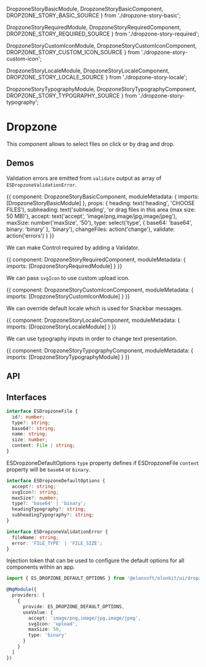 



  DropzoneStoryBasicModule,
  DropzoneStoryBasicComponent,
  DROPZONE_STORY_BASIC_SOURCE
} from './dropzone-story-basic';

  DropzoneStoryRequiredModule,
  DropzoneStoryRequiredComponent,
  DROPZONE_STORY_REQUIRED_SOURCE
} from './dropzone-story-required';

  DropzoneStoryCustomIconModule,
  DropzoneStoryCustomIconComponent,
  DROPZONE_STORY_CUSTOM_ICON_SOURCE
} from './dropzone-story-custom-icon';

  DropzoneStoryLocaleModule,
  DropzoneStoryLocaleComponent,
  DROPZONE_STORY_LOCALE_SOURCE
} from './dropzone-story-locale';

  DropzoneStoryTypographyModule,
  DropzoneStoryTypographyComponent,
  DROPZONE_STORY_TYPOGRAPHY_SOURCE
} from './dropzone-story-typography';

<Meta title='UI/Dropzone' component={ESDropzoneComponent} />

# Dropzone

This component allows to select files on click or by drag and drop.

## Demos

Validation errors are emitted from `validate` output as array of `ESDropzoneValidationError`.

<Canvas source={DROPZONE_STORY_BASIC_SOURCE}>
  <Story name='Basic' height='150px'>
    {{
      component: DropzoneStoryBasicComponent,
      moduleMetadata: {
        imports: [DropzoneStoryBasicModule]
      },
      props: {
        heading: text('heading', 'CHOOSE FILES'),
        subheading: text('subheading', 'or drag files in this area (max size: 50 MB)'),
        accept: text('accept', 'image/png,image/jpg,image/jpeg'),
        maxSize: number('maxSize', '50'),
        type: select('type', { base64: 'base64', binary: 'binary' }, 'binary'),
        changeFiles: action('change'),
        validate: action('errors')
      }
    }}
  </Story>
</Canvas>

We can make Control required by adding a Validator.

<Canvas source={DROPZONE_STORY_REQUIRED_SOURCE}>
  <Story name='Required' height='200px'>
    {{
      component: DropzoneStoryRequiredComponent,
      moduleMetadata: {
        imports: [DropzoneStoryRequiredModule]
      }
    }}
  </Story>
</Canvas>

We can pass `svgIcon` to use custom upload icon.

<Canvas source={DROPZONE_STORY_CUSTOM_ICON_SOURCE}>
  <Story name='Custom Icon' height='200px'>
    {{
      component: DropzoneStoryCustomIconComponent,
      moduleMetadata: {
        imports: [DropzoneStoryCustomIconModule]
      }
    }}
  </Story>
</Canvas>

We can override default locale which is used for Snackbar messages.

<Canvas source={DROPZONE_STORY_LOCALE_SOURCE}>
  <Story name='Locale' height='200px'>
    {{
      component: DropzoneStoryLocaleComponent,
      moduleMetadata: {
        imports: [DropzoneStoryLocaleModule]
      }
    }}
  </Story>
</Canvas>

We can use typography inputs in order to change text presentation.

<Canvas source={DROPZONE_STORY_TYPOGRAPHY_SOURCE}>
  <Story name='Typography' height='200px'>
    {{
      component: DropzoneStoryTypographyComponent,
      moduleMetadata: {
        imports: [DropzoneStoryTypographyModule]
      }
    }}
  </Story>
</Canvas>

## API

<ArgsTable />

## Interfaces

```ts
interface ESDropzoneFile {
  id?: number;
  type?: string;
  base64?: string;
  name: string;
  size: number;
  content: File | string;
}
```

ESDropzoneDefaultOptions `type` property defines if ESDropzoneFile `content` property will be `base64` or `binary`.

```ts
interface ESDropzoneDefaultOptions {
  accept?: string;
  svgIcon?: string;
  maxSize?: number;
  type?: 'base64' | 'binary';
  headingTypography?: string;
  subheadingTypography?: string;
}
```

```ts
interface ESDropzoneValidationError {
  fileName: string;
  error: 'FILE_TYPE' | 'FILE_SIZE';
}
```

Injection token that can be used to configure the default options for all components within an app.

```ts
import { ES_DROPZONE_DEFAULT_OPTIONS } from '@elonsoft/elonkit/ui/dropzone';

@NgModule({
  providers: [
    {
      provide: ES_DROPZONE_DEFAULT_OPTIONS,
      useValue: {
        accept: 'image/png,image/jpg,image/jpeg',
        svgIcon: 'upload',
        maxSize: 50,
        type: 'binary'
      }
    }
  ]
})
```
